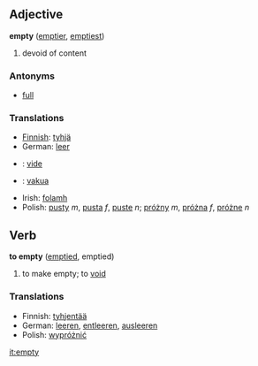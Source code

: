 ==Adjective==
'''empty''' ([[emptier]], [[emptiest]])

# devoid of content

===Antonyms===
*[[full]]

===Translations===
*[[Finnish]]: [[tyhjä]]
*German: [[leer]]
* {{fr}} : [[vide]]
* {{io}} : [[vakua]]
*Irish: [[folamh]]
*Polish: [[pusty]] ''m'', [[pusta]] ''f'', [[puste]] ''n''; [[próżny]] ''m'', [[próżna]] ''f'', [[próżne]] ''n''

==Verb==
'''to empty''' ([[emptied]], emptied)

# to make empty; to [[void]]

===Translations===
*Finnish: [[tyhjentää]]
*German: [[leeren]], [[entleeren]], [[ausleeren]]
*Polish: [[wypróżnić]]

[[it:empty]]